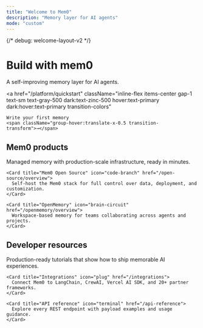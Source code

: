 ```yaml
---
title: "Welcome to Mem0"
description: "Memory layer for AI agents"
mode: "custom"
---
```


{/* debug: welcome-layout-v2 */}

<div className="px-4 pt-16 pb-12 lg:pt-20 max-w-4xl mx-auto text-center space-y-4">
  <h1 className="text-3xl lg:text-4xl font-bold text-gray-900 dark:text-zinc-50 tracking-tight mb-3">
    Build with <span className="text-primary">mem0</span>
  </h1>

  <p className="max-w-2xl mx-auto text-base text-gray-600 dark:text-zinc-400 leading-relaxed">
    A self-improving memory layer for AI agents.
  </p>

  <a
    href="/platform/quickstart"
    className="inline-flex items-center gap-1 text-sm text-gray-500 dark:text-zinc-500 hover:text-primary dark:hover:text-primary transition-colors"
  >
    Write your first memory
    <span className="group-hover:translate-x-0.5 transition-transform">→</span>
  </a>
</div>

<section className="px-4 max-w-6xl mx-auto space-y-4">
  <div className="text-center">
    <h2 className="text-xl font-semibold text-gray-900 dark:text-zinc-100">
      Mem0 products
    </h2>
  </div>

  <CardGroup cols={3}>
    <Card title="Mem0 Platform" icon="rocket" href="/platform/overview">
      Managed memory with production-scale infrastructure, ready in minutes.
    </Card>

    <Card title="Mem0 Open Source" icon="code-branch" href="/open-source/overview">
      Self-host the Mem0 stack for full control over data, deployment, and customization.
    </Card>

    <Card title="OpenMemory" icon="brain-circuit" href="/openmemory/overview">
      Workspace-based memory for teams collaborating across agents and projects.
    </Card>
  </CardGroup>
</section>

<section className="px-4 pt-12 pb-20 max-w-6xl mx-auto space-y-4">
  <div className="text-center">
    <h2 className="text-xl font-semibold text-gray-900 dark:text-zinc-100">
      Developer resources
    </h2>
  </div>

  <CardGroup cols={3}>
    <Card title="Cookbooks" icon="book-open" href="/examples">
      Production-ready tutorials that show how to ship memorable AI experiences.
    </Card>

    <Card title="Integrations" icon="plug" href="/integrations">
      Connect Mem0 to LangChain, CrewAI, Vercel AI SDK, and 20+ partner frameworks.
    </Card>

    <Card title="API reference" icon="terminal" href="/api-reference">
      Explore every REST endpoint with payload examples and usage guidance.
    </Card>
  </CardGroup>
</section>
